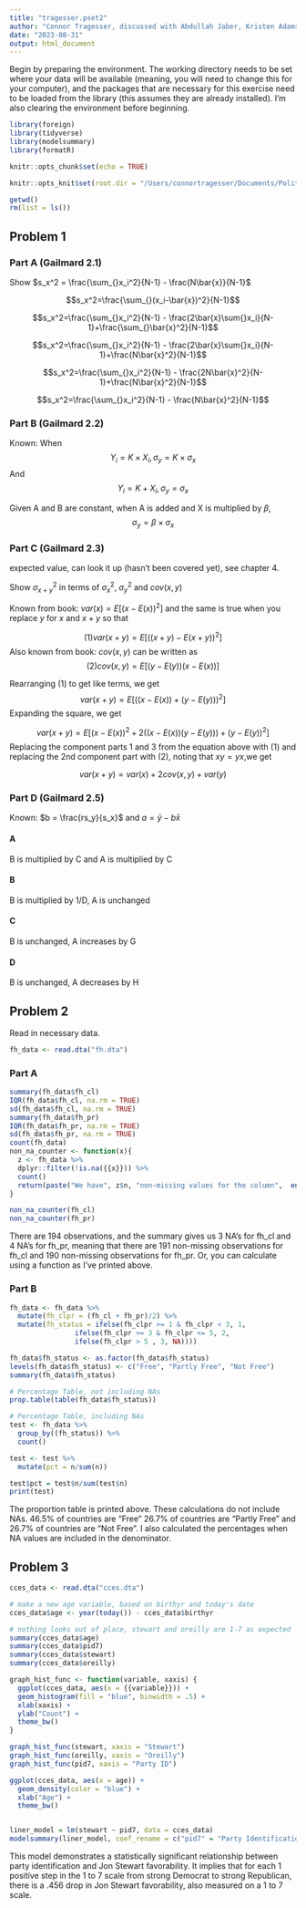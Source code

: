 ```yaml
---
title: "tragesser.pset2"
author: "Connor Tragesser, discussed with Abdullah Jaber, Kristen Adams, Edward Howe, Jinglong Guo, Jae Chang, Jae Eun Jun, Soyun Chang, Ryo Sawayma, Cece Kinney, and Alice Moon"
date: "2023-08-31"
output: html_document
---
```


Begin by preparing the environment. The working directory needs to be set where your data will be available (meaning, you will need to change this for your computer), and the packages that are necessary for this exercise need to be loaded from the library (this assumes they are already installed). I'm also clearing the environment before beginning.

```r
library(foreign)
library(tidyverse)
library(modelsummary)
library(formatR)

knitr::opts_chunk$set(echo = TRUE)

knitr::opts_knit$set(root.dir = "/Users/connortragesser/Documents/Political Science Coursework Readings/Quant 1/Problem Set 2/")

getwd()
rm(list = ls()) 

```

## Problem 1

### Part A (Gailmard 2.1)

Show $s_x^2 = \frac{\sum_{}x_i^2}{N-1} - \frac{N\bar{x}}{N-1}$

$$s_x^2=\frac{\sum_{}(x_i-\bar{x})^2}{N-1}$$

$$s_x^2=\frac{\sum_{}x_i^2}{N-1} - \frac{2\bar{x}\sum{}x_i}{N-1}+\frac{\sum_{}\bar{x}^2}{N-1}$$

$$s_x^2=\frac{\sum_{}x_i^2}{N-1} - \frac{2\bar{x}\sum{}x_i}{N-1}+\frac{N\bar{x}^2}{N-1}$$

$$s_x^2=\frac{\sum_{}x_i^2}{N-1} - \frac{2N\bar{x}^2}{N-1}+\frac{N\bar{x}^2}{N-1}$$

$$s_x^2=\frac{\sum_{}x_i^2}{N-1} - \frac{N\bar{x}^2}{N-1}$$

### Part B (Gailmard 2.2)

Known: When $$Y_i = K \times X_i,  \sigma_y = K \times \sigma_x$$ And $$Y_i = K + X_i,  \sigma_y = \sigma_x$$

Given A and B are constant, when A is added and X is multiplied by $\beta$, $$\sigma_y = \beta \times \sigma_x$$

### Part C (Gailmard 2.3)

expected value, can look it up (hasn't been covered yet), see chapter 4.

Show $\sigma^2_{x+y}$ in terms of $\sigma^2_{x}$, $\sigma^2_{y}$ and $cov(x,y)$

Known from book: $var(x) = E[(x-E(x))^2]$ and the same is true when you replace $y$ for $x$ and $x+y$ so that 

$$(1) var(x+y) = E[((x+y)-E(x+y))^2]$$
Also known from book: 
$cov(x,y)$ can be written as $$(2) cov(x,y) = E[(y-E(y))(x-E(x))]$$


Rearranging $(1)$ to get like terms, we get 
$$var(x+y) = E[((x-E(x))+(y-E(y)))^2]$$
Expanding the square, we get 

$$var(x+y) = E[(x-E(x))^2 + 2((x-E(x))(y-E(y))) + (y-E(y))^2 ]$$
Replacing the component parts 1 and 3 from the equation above with $(1)$ and replacing the 2nd component part with $(2)$, noting that $xy = yx$,we get 

$$var(x+y) = var(x) + 2cov(x,y) + var(y)$$


### Part D (Gailmard 2.5)

Known: $b = \frac{rs_y}{s_x}$ and $a = \bar{y} - b\bar{x}$

#### A

B is multiplied by C and A is multiplied by C

#### B

B is multiplied by 1/D, A is unchanged

#### C

B is unchanged, A increases by G

#### D

B is unchanged, A decreases by H

## Problem 2

Read in necessary data.

```r

fh_data <- read.dta("fh.dta")

```

### Part A

```r
summary(fh_data$fh_cl)
IQR(fh_data$fh_cl, na.rm = TRUE)
sd(fh_data$fh_cl, na.rm = TRUE)
summary(fh_data$fh_pr)
IQR(fh_data$fh_pr, na.rm = TRUE)
sd(fh_data$fh_pr, na.rm = TRUE)
count(fh_data)
non_na_counter <- function(x){
  z <- fh_data %>% 
  dplyr::filter(!is.na({{x}})) %>% 
  count()
  return(paste("We have", z$n, "non-missing values for the column",  enexpr(x)))
}

non_na_counter(fh_cl)
non_na_counter(fh_pr)

```

There are 194 observations, and the summary gives us 3 NA's for fh_cl and 4 NA's for fh_pr, meaning that there are 191 non-missing observations for fh_cl and 190 non-missing observations for fh_pr. Or, you can calculate using a function as I've printed above.

### Part B

```r

fh_data <- fh_data %>% 
  mutate(fh_clpr = (fh_cl + fh_pr)/2) %>% 
  mutate(fh_status = ifelse(fh_clpr >= 1 & fh_clpr < 3, 1, 
                ifelse(fh_clpr >= 3 & fh_clpr <= 5, 2,
                ifelse(fh_clpr > 5 , 3, NA))))

fh_data$fh_status <- as.factor(fh_data$fh_status)
levels(fh_data$fh_status) <- c("Free", "Partly Free", "Not Free")
summary(fh_data$fh_status)

# Percentage Table, not including NAs
prop.table(table(fh_data$fh_status))

# Percentage Table, including NAs
test <- fh_data %>% 
  group_by((fh_status)) %>% 
  count()

test <- test %>% 
  mutate(pct = n/sum(n))

test$pct = test$n/sum(test$n)
print(test)

```

The proportion table is printed above. These calculations do not include NAs. 46.5% of countries are "Free" 26.7% of countries are "Partly Free" and 26.7% of countries are "Not Free". I also calculated the percentages when NA values are included in the denominator.

## Problem 3

```r
cces_data <- read.dta("cces.dta")

# make a new age variable, based on birthyr and today's date
cces_data$age <- year(today()) - cces_data$birthyr

# nothing looks out of place, stewart and oreilly are 1-7 as expected 
summary(cces_data$age)
summary(cces_data$pid7)
summary(cces_data$stewart)
summary(cces_data$oreilly)

graph_hist_func <- function(variable, xaxis) {
  ggplot(cces_data, aes(x = {{variable}})) + 
  geom_histogram(fill = "blue", binwidth = .5) +
  xlab(xaxis) +
  ylab("Count") +  
  theme_bw()
}

graph_hist_func(stewart, xaxis = "Stewart")
graph_hist_func(oreilly, xaxis = "Oreilly")
graph_hist_func(pid7, xaxis = "Party ID")

ggplot(cces_data, aes(x = age)) + 
  geom_density(color = "blue") +
  xlab("Age") + 
  theme_bw()


liner_model = lm(stewart ~ pid7, data = cces_data)
modelsummary(liner_model, coef_rename = c("pid7" = "Party Identification"), stars = TRUE)

```

This model demonstrates a statistically significant relationship between party identification and Jon Stewart favorability. It implies that for each 1 positive step in the 1 to 7 scale from strong Democrat to strong Republican, there is a .456 drop in Jon Stewart favorability, also measured on a 1 to 7 scale.
